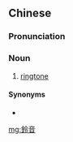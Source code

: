 {{also|铃音}}
==Chinese==
{{zh-forms|s=铃音}}

===Pronunciation===
{{zh-pron
|m=língyīn
|cat=n
}}

===Noun===
{{zh-noun}}

# [[ringtone]]

====Synonyms====
* {{zh-l|鈴聲}}

[[mg:鈴音]]